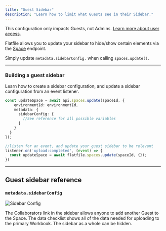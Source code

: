 ```yaml
---
title: "Guest Sidebar"
description: "Learn how to limit what Guests see in their Sidebar."
---
```


<Info>This configuration only impacts Guests, not Admins. [Learn more about user access](../security/roles-and-permissions).</Info>

Flatfile allows you to update your sidebar to hide/show certain elements via the <Tooltip tip="Learn more about Spaces">[Space](../concepts/spaces)</Tooltip> endpoint.

Simply update `metadata.sidebarConfig.` when calling `spaces.update()`.

---

### Building a guest sidebar

Learn how to create a sidebar configuration, and update a sidebar configuration from an event listener.

```ts
const updateSpace = await api.spaces.update(spaceId, {
    environmentId: environmentId,
    metadata: {
      sidebarConfig: {
        //See reference for all possible variables
      }
    }
  }
});

//listen for an event, and update your guest sidebar to be relevant
listener.on('upload:completed', (event) => {
  const updateSpace = await flatfile.spaces.update(spaceId, {});
})
```

---

## Guest sidebar reference

### `metadata.sidebarConfig`
![Sidebar Config](../images/customize/sidebarConfig.png)

<ParamField path="showGuestInvite" type="boolean"> The Collaborators link in the sidebar allows anyone to add another Guest to the Space.</ParamField>
<ParamField path="showDataChecklist" type="boolean">The data checklist shows all of the data needed for uploading to the primary Workbook. </ParamField>
<ParamField path="showSidebar" type="boolean">The sidebar as a whole can be hidden. </ParamField>
